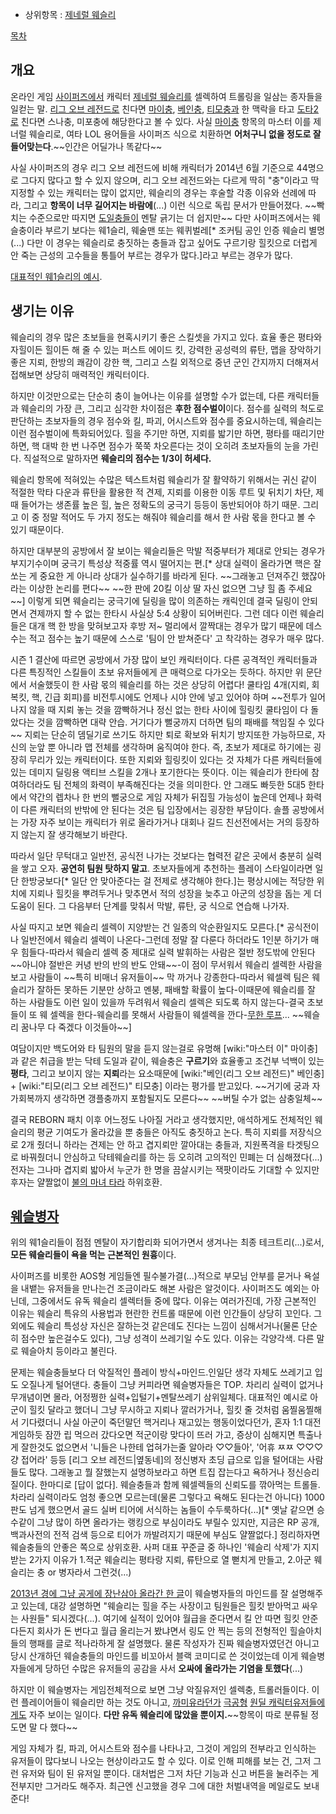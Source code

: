 * 상위항목 : [[제네럴 웨슬리]]

[[목차]]

== 개요 ==

온라인 게임 [[사이퍼즈]]에서 캐릭터 [[제네럴 웨슬리]]를 셀렉하여 트롤링을 일삼는 종자들을 일컫는 말. [[리그 오브 레전드]]로 친다면 [[마이충]], [[베인충]], [[티모충]]과 한 맥락을 타고 [[도타2]]로 친다면 스나충, 미포충에 해당한다고 볼 수 있다.
사실 [[마이충]] 항목의 마스터 이를 제너럴 웨슬리로, 여타 LOL 용어들을 사이퍼즈 식으로 치환하면 '''어처구니 없을 정도로 잘 들어맞는다'''.~~인간은 어딜가나 똑같다~~

사실 사이퍼즈의 경우 리그 오브 레전드에 비해 캐릭터가 2014년 6월 기준으로 44명으로 그다지 많다고 할 수 있지 않으며, 리그 오브 레전드와는 다르게 딱히 "충"이라고 딱 지정할 수 있는 캐릭터는 많이 없지만, 웨슬리의 경우는 후술할 각종 이유와 선례에 따라, 그리고 '''항목이 너무 길어지는 바람에'''(...) 이런 식으로 독립 문서가 만들어졌다. ~~빡치는 수준으로만 따지면 [[캐논 도일|도일충]]들이 멘탈 긁기는 더 쉽지만~~ 다만 사이퍼즈에서는 웨슬충이라 부르기 보다는 웨1슬리, 웨술맨 또는 웨퀴벌레[* 조커팀 공인 인증 웨슬리 별명(...) 다만 이 경우는 웨슬리로 충짓하는 충들과 잡고 싶어도 구르기랑 힐킷으로 더럽게 안 죽는 근성의 고수들을 통틀어 부르는 경우가 많다.]라고 부르는 경우가 많다.

[http://cyphers.nexon.com/cyphers/article/art/topics/3099785 대표적인 웨1슬리의 예시].

== 생기는 이유 ==

웨슬리의 경우 많은 초보들을 현혹시키기 좋은 스킬셋을 가지고 있다. 효율 좋은 평타와 자힐이든 힐이든 해 줄 수 있는 퍼스트 에이드 킷, 강력한 공성력의 류탄, 맵을 장악하기 좋은 지뢰, 한방의 쾌감이 강한 핵, 그리고 스킬 외적으로 중년 군인 간지까지 더해져서 접해보면 상당히 매력적인 캐릭터이다.

하지만 이것만으로는 단순히 충이 늘어나는 이유를 설명할 수가 없는데, 다른 캐릭터들과 웨슬리의 가장 큰, 그리고 심각한 차이점은 '''후한 점수벌이'''이다. 점수를 실력의 척도로 판단하는 초보자들의 경우 점수와 킬, 파괴, 어시스트와 점수를 중요시하는데, 웨슬리는 이런 점수벌이에 특화되어있다. 힐을 주기만 하면, 지뢰를 밟기만 하면, 평타를 때리기만 하면, 핵 대박 한 번 나주면 점수가 쭉쭉 차오른다는 것이 오히려 초보자들의 눈을 가린다. 직설적으로 말하자면 '''웨슬리의 점수는 1/3이 허세다.''' 

웨슬리 항목에 적혀있는 수많은 텍스트처럼 웨슬리가 잘 활약하기 위해서는 귀신 같이 적절한 막타 다운과 류탄을 활용한 적 견제, 지뢰를 이용한 이동 루트 및 뒤치기 차단, 제때 들어가는 생존률 높은 힐, 높은 정확도의 궁극기 등등이 동반되어야 하기 때문. 그리고 이 중 정말 적어도 두 가지 정도는 해줘야 웨슬리를 해서 한 사람 몫을 한다고 볼 수 있기 때문이다.

하지만 대부분의 공방에서 잘 보이는 웨슬리들은 막발 적중부터가 제대로 안되는 경우가 부지기수이며 궁극기 특성상 적중률 역시 떨어지는 편.[* 상대 실력이 올라가면 핵은 잘 쏘는 게 중요한 게 아니라 상대가 실수하기를 바라게 된다. ~~그래놓고 던져주긴 했잖아라는 이상한 논리를 편다~~ ~~한 판에 20킬 이상 딸 자신 없으면 그냥 힐 좀 주세요~~] 이렇게 되면 웨슬리는 궁극기에 딜링을 많이 의존하는 캐릭인데 결국 딜링이 안되면서 견제까지 할 수 없는 한타시 사실상 5:4 상황이 되어버린다. 그런 데다 이런 웨슬리들은 대개 핵 한 방을 맞혀보고자 후방 저~ 멀리에서 깔짝대는 경우가 많기 때문에 데스 수는 적고 점수는 높기 때문에 스스로 '팀이 안 받쳐준다' 고 착각하는 경우가 매우 많다.

시즌 1 결산에 따르면 공방에서 가장 많이 보인 캐릭터이다. 다른 공격적인 캐릭터들과 다른 특징적인 스킬들이 초보 유저들에게 큰 매력으로 다가오는 듯하다. 하지만 위 문단에서 서술했듯이 한 사람 몫의 웨슬리를 하는 것은 상당히 어렵다! 쿨타임 4개(지뢰, 회복킷, 핵, 긴급 회피)를 비전투시에도 언제나 시야 안에 넣고 있어야 하며 ~~전투가 일어나지 않을 때 지뢰 놓는 것을 깜빡하거나 정신 없는 한타 사이에 힐링킷 쿨타임이 다 돌았다는 것을 깜빡하면 대략 안습. 거기다가 뻘궁까지 더하면 팀의 패배를 책임질 수 있다~~ 지뢰는 단순히 뎀딜기로 쓰기도 하지만 퇴로 확보와 뒤치기 방지또한 가능하므로, 자신의 눈앞 뿐 아니라 맵 전체를 생각하며 움직여야 한다. 즉, 초보가 제대로 하기에는 굉장히 무리가 있는 캐릭터이다. 또한 지뢰와 힐링킷이 있다는 것 자체가 다른 캐릭터들에 있는 데미지 딜링용 액티브 스킬을 2개나 포기한다는 뜻이다. 이는 웨슬리가 한타에 참여하더라도 팀 전체의 화력이 부족해진다는 것을 의미한다. 안 그래도 빠듯한 5대5 한타에서 약간의 렙차나 한 번의 뻘궁으로 게임 자체가 뒤집힐 가능성이 높은데 언제나 화력이 다른 캐릭터의 반밖에 안 된다는 것은 팀 입장에서는 굉장한 부담이다. 솔플 공방에서는 가장 자주 보이는 캐릭터가 위로 올라가거나 대회나 길드 친선전에서는 거의 등장하지 않는지 잘 생각해보기 바란다.

따라서 일단 무턱대고 일반전, 공식전 나가는 것보다는 협력전 같은 곳에서 충분히 실력을 쌓고 오자. '''공연히 팀원 탓하지 말고'''. 초보자들에게 추천하는 플레이 스타일이라면 일단 한방궁보다[* 일단 안 맞아준다는 걸 전제로 생각해야 한다.]는 평상시에는 적당한 위치에 지뢰나 힐킷을 뿌려두거나 맞추면서 적의 성장을 늦추고 아군의 성장을 돕는 게 더 도움이 된다. 그 다음부터 단계를 맞춰서 막발, 류탄, 궁 식으로 연습해 나가자.

사실 따지고 보면 웨슬리 셀렉이 지양받는 건 일종의 악순환일지도 모른다.[* 공식전이나 일반전에서 웨슬리 셀렉이 나온다-그런데 정말 잘 다룬다 하더라도 1인분 하기가 매우 힘들다-따라서 웨슬리 셀렉 중 제대로 실력 발휘하는 사람은 절반 정도밖에 안된다 ~~아니야 절반은 커녕 반의 반의 반도 안돼~~-이 점이 무서워서 웨슬리 셀렉한 사람을 보고 사람들이 ~~특히 비매너 유저들이~~ 막 까거나 강종한다-따라서 웨셀렉 팀은 웨슬리가 잘하든 못하든 기분만 상하고 멘붕, 패배할 확률이 높다-이때문에 웨슬리를 잘 하는 사람들도 이런 일이 있을까 두려워서 웨슬리 셀렉은 되도록 하지 않는다-결국 초보들이 또 웨 셀렉을 한다-웨슬리를 못해서 사람들이 웨셀렉을 깐다-[[무한 루프]]... ~~웨슬리 꿈나무 다 죽겠다 이것들아~~]

여담이지만 백도어와 타 팀원의 말을 듣지 않는걸로 유명해 [wiki:"마스터 이" 마이충]과 같은 취급을 받는 닥테 도일과 같이, 웨슬충은 '''구르기'''와 효율좋고 조건부 넉백이 있는 '''평타''', 그리고 보이지 않는 '''지뢰'''라는 요소때문에 [wiki:"베인(리그 오브 레전드)" 베인충] + [wiki:"티모(리그 오브 레전드)" 티모충] 이라는 평가를 받고있다. ~~거기에 궁과 자가회복까지 생각하면 갱플충까지 포함될지도 모른다~~ ~~버틸 수가 없는 삼충일체~~

결국 REBORN 패치 이후 어느정도 나아질 거라고 생각했지만, 애석하게도 전체적인 웨슬리의 평균 기여도가 올라갔을 뿐 충들은 아직도 충짓하고 논다. 특히 지뢰를 저장식으로 2개 줬더니 하라는 견제는 안 하고 겹지뢰만 깔아대는 충들과, 지원폭격을 타겟팅으로 바꿔줬더니 안심하고 닥테웨슬리를 하는 등 오히려 고의적인 민폐는 더 심해졌다(...) 전자는 그나마 겹지뢰 밟아서 누군가 한 명을 끔살시키는 잭팟이라도 기대할 수 있지만 후자는 얄짤없이 [[불의 마녀 타라]] 하위호환.
== [[정신병자|웨슬병자]] ==

위의 웨1슬리들이 점점 멘탈이 자기합리화 되어가면서 생겨나는 최종 테크트리(...)로서, '''모든 웨슬리들이 욕을 먹는 근본적인 원흉'''이다.

사이퍼즈를 비롯한 AOS형 게임들엔 필수불가결(...)적으로 부모님 안부를 묻거나 욕설을 내뱉는 유저들을 만나는건 조금이라도 해본 사람은 알것이다. 사이퍼즈도 예외는 아닌데, 그중에서도 유독 웨슬리 셀렉터들 중에 많다. 이유는 여러가진데, 가장 근본적인 이유는 웨슬리 특유의 사용법과 현란한 컨트롤 때문에 이런 인간들이 상당히 꼬인다. 그외에도 웨슬리 특성상 자신은 잘하는것 같은데도 진다는 느낌이 심해서거나(물론 단순히 점수만 높은걸수도 있다), 그냥 성격이 쓰레기일 수도 있다. 이유는 각양각색. 다른 말로 웨슬아치 등이라고 불린다.

문제는 웨슬충들보다 더 악질적인 플레이 방식+마인드.인일단 생각 자체도 쓰레기고 입도 오질나게 털어댄다. 충들이 그냥 커피라면 웨슬병자들은 TOP. 차리리 실력이 없거나 무개념이면 몰라, 어정쩡한 실력+입털기+멘탈쓰레기 삼위일체다.
대표적인 예시로 아군이 힐킷 달라고 했더니 그냥 무시하고 지뢰나 깔러가거나, 힐킷 줄 것처럼 움찔움찔해서 기다렸더니 사실 아군이 죽던말던 핵거리나 재고있는 행동이었다던가, 혼자 1:1 대전 게임하듯 잠깐 립 먹으러 갔다오면 적군이랑 맞다이 뜨러 가고, 증상이 심해지면 특출나게 잘한것도 없으면서 '니들은 나한테 업혀가는줄 알아라 ♡♡들아', '어휴 ㅉㅉ ♡♡♡ 걍 접어라' 등등 [리그 오브 레전드|옆동네]의 정신병자 초딩 급으로 입을 털어대는 사람들도 많다.  그래놓고 뭘 잘했는지 설명하보라고 하면 트집 잡는다고 욕하거나 정신승리 질이다. 한마디로 [답이 없다].  웨슬충들과 함께 웨셀렉들의 신뢰도를 깎아먹는 트롤들. 차라리 실력이라도 엄청 좋으면 모르는데(물론 그렇다고 욕해도 된다는건 아니다) 1000판도 넘게 했으면서 골드 실버 티어에 서식하는 놈들이 수두룩하다(...)[* 옛날 같으면 승수같이 그냥 많이 하면 올라가는 랭킹으로 부심이라도 부릴수 있지만, 지금은 RP 공개, 백과사전의 전적 검색 등으로 티어가 까발려지기 때문에 부심도 얄짤없다.] 정리하자면 웨슬충들의 안좋은 쪽으로 상위호환. 사퍼 대표 꾸준글 중 하나인 '웨슬리 삭제'가 지지받는 2가지 이유가 1.적군 웨슬리는 평타랑 지뢰, 류탄으로 열 뻗치게 만들고, 2.아군 웨슬리는 충 or 병자라서 그런것(...)

[http://cyphers.nexon.com/cyphers/article/besttip/topic/5111312 2013년 경에 그냥 공게에 장난삼아 올라간 한 글]이 웨슬병자들의 마인드를 잘 설명해주고 있는데, 대강 설명하면 "웨슬리는 힐을 주는 사장이고 팀원들은 힐킷 받아먹고 싸우는 사원들" 되시겠다(...).  여기에 실적이 있어야 월급을 준다면서 킬 안 따면 힐킷 안준다든지 회사가 돈 번다고 월급 올리는거 봤냐면서 링도 안 찍는 등의 전형적인 힐슬아치들의 행패를 글로 적나라하게 잘 설명했다. 물론 작성자가 진짜 웨슬병자였던건 아니고 당시 산개하던 웨슬충들의 마인드를 비꼬아서 블랙 코미디로 쓴 것이었는데 이게 웨슬병자들에게 당하던 수많은 유저들의 공감을 사서 '''오싸에 올라가는 기염을 토했다'''(...)

하지만 이 웨슬병자는 게임전체적으로 보면 그냥 악질유저인 셀렉충, 트롤러들이다. 이런 플레이어들이 웨슬리만 하는 것도 아니고, [[닥터 까미유| 까미유]]라던가 [[숙명의 카인|극공형]] [[밤의 여왕 트리비아|원딜 캐릭터]]유저들에게도 자주 보이는 일이다.  '''다만 유독 웨슬리에 많았을 뿐이지.'''~~항목이 따로 분류될 정도면 말 다 했다~~

게임 자체가 킬, 파괴, 어시스트와 점수를 나타나고, 그것이 게임의 전부라고 인식하는 유저들이 많다보니 나오는 현상이라고도 할 수 있다. 이로 인해 피해를 보는 건, 그저 그런 유저와 팀이 된 유저일 뿐이다. 대처법은 그저 차단 기능과 신고 버튼을 눌러주는 게 전부지만 그거라도 해주자. 최근엔 신고했을 경우 그에 대한 처벌내역을 메일로도 보내준다!
